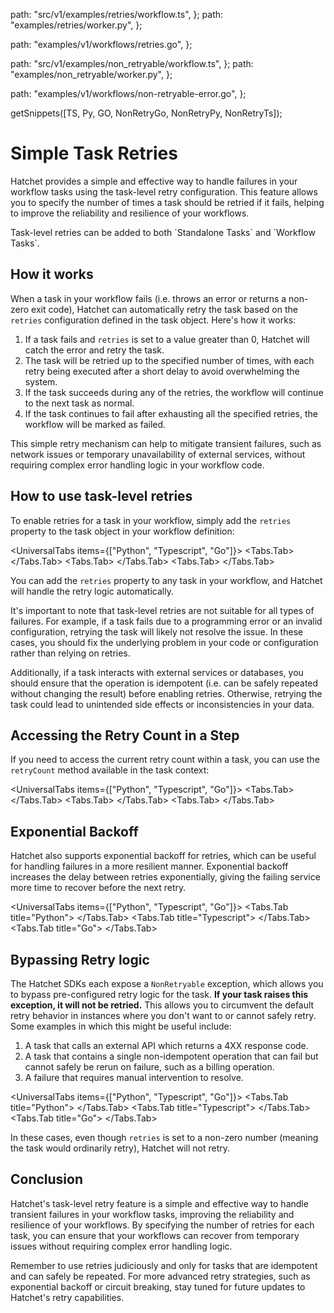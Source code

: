 
  path: "src/v1/examples/retries/workflow.ts",
};
  path: "examples/retries/worker.py",
};

  path: "examples/v1/workflows/retries.go",
};

  path: "src/v1/examples/non_retryable/workflow.ts",
};
  path: "examples/non_retryable/worker.py",
};

  path: "examples/v1/workflows/non-retryable-error.go",
};

  getSnippets([TS, Py, GO, NonRetryGo, NonRetryPy, NonRetryTs]);

# Simple Task Retries

Hatchet provides a simple and effective way to handle failures in your workflow tasks using the task-level retry configuration. This feature allows you to specify the number of times a task should be retried if it fails, helping to improve the reliability and resilience of your workflows.

<Callout type="info">
  Task-level retries can be added to both `Standalone Tasks` and `Workflow
  Tasks`.
</Callout>

## How it works

When a task in your workflow fails (i.e. throws an error or returns a non-zero exit code), Hatchet can automatically retry the task based on the `retries` configuration defined in the task object. Here's how it works:

1. If a task fails and `retries` is set to a value greater than 0, Hatchet will catch the error and retry the task.
2. The task will be retried up to the specified number of times, with each retry being executed after a short delay to avoid overwhelming the system.
3. If the task succeeds during any of the retries, the workflow will continue to the next task as normal.
4. If the task continues to fail after exhausting all the specified retries, the workflow will be marked as failed.

This simple retry mechanism can help to mitigate transient failures, such as network issues or temporary unavailability of external services, without requiring complex error handling logic in your workflow code.

## How to use task-level retries

To enable retries for a task in your workflow, simply add the `retries` property to the task object in your workflow definition:

<UniversalTabs items={["Python", "Typescript", "Go"]}>
  <Tabs.Tab>
    <GithubSnippet src={Py} target="Simple Step Retries" />
  </Tabs.Tab>
  <Tabs.Tab>
    <GithubSnippet src={TS} target="Simple Step Retries" />
  </Tabs.Tab>
  <Tabs.Tab>
    <GithubSnippet src={GO} target="Simple Step Retries" />
  </Tabs.Tab>
</UniversalTabs>

You can add the `retries` property to any task in your workflow, and Hatchet will handle the retry logic automatically.

It's important to note that task-level retries are not suitable for all types of failures. For example, if a task fails due to a programming error or an invalid configuration, retrying the task will likely not resolve the issue. In these cases, you should fix the underlying problem in your code or configuration rather than relying on retries.

Additionally, if a task interacts with external services or databases, you should ensure that the operation is idempotent (i.e. can be safely repeated without changing the result) before enabling retries. Otherwise, retrying the task could lead to unintended side effects or inconsistencies in your data.

## Accessing the Retry Count in a Step

If you need to access the current retry count within a task, you can use the `retryCount` method available in the task context:

<UniversalTabs items={["Python", "Typescript", "Go"]}>
  <Tabs.Tab>
    <GithubSnippet src={Py} target="Retries with Count" />
  </Tabs.Tab>
  <Tabs.Tab>
    <GithubSnippet src={TS} target="Retries with Count" />
  </Tabs.Tab>
  <Tabs.Tab>
    <GithubSnippet src={GO} target="Retries with Count" />
  </Tabs.Tab>
</UniversalTabs>

## Exponential Backoff

Hatchet also supports exponential backoff for retries, which can be useful for handling failures in a more resilient manner. Exponential backoff increases the delay between retries exponentially, giving the failing service more time to recover before the next retry.

<UniversalTabs items={["Python", "Typescript", "Go"]}>
  <Tabs.Tab title="Python">
    <GithubSnippet src={Py} target="Retries with Backoff" />
  </Tabs.Tab>
  <Tabs.Tab title="Typescript">
    <GithubSnippet src={TS} target="Retries with Backoff" />
  </Tabs.Tab>
  <Tabs.Tab title="Go">
    <GithubSnippet src={GO} target="Retries with Backoff" />
  </Tabs.Tab>
</UniversalTabs>

## Bypassing Retry logic

The Hatchet SDKs each expose a `NonRetryable` exception, which allows you to bypass pre-configured retry logic for the task. **If your task raises this exception, it will not be retried.** This allows you to circumvent the default retry behavior in instances where you don't want to or cannot safely retry. Some examples in which this might be useful include:

1. A task that calls an external API which returns a 4XX response code.
2. A task that contains a single non-idempotent operation that can fail but cannot safely be rerun on failure, such as a billing operation.
3. A failure that requires manual intervention to resolve.

<UniversalTabs items={["Python", "Typescript", "Go"]}>
  <Tabs.Tab title="Python">
    <GithubSnippet src={NonRetryPy} target="Non-retryable task" />
  </Tabs.Tab>
  <Tabs.Tab title="Typescript">
    <GithubSnippet src={NonRetryTs} target="Non-retrying task" />
  </Tabs.Tab>
  <Tabs.Tab title="Go">
    <GithubSnippet src={NonRetryGo} target="Non Retryable Error" />
  </Tabs.Tab>
</UniversalTabs>

In these cases, even though `retries` is set to a non-zero number (meaning the task would ordinarily retry), Hatchet will not retry.

## Conclusion

Hatchet's task-level retry feature is a simple and effective way to handle transient failures in your workflow tasks, improving the reliability and resilience of your workflows. By specifying the number of retries for each task, you can ensure that your workflows can recover from temporary issues without requiring complex error handling logic.

Remember to use retries judiciously and only for tasks that are idempotent and can safely be repeated. For more advanced retry strategies, such as exponential backoff or circuit breaking, stay tuned for future updates to Hatchet's retry capabilities.
